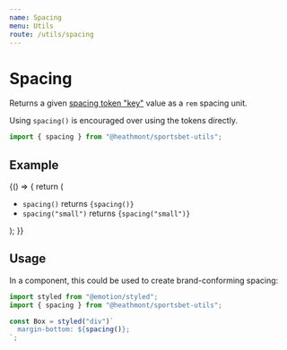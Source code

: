 ```yaml
---
name: Spacing
menu: Utils
route: /utils/spacing
---
```



# Spacing

Returns a given [spacing token "key"](/tokens#spacing) value as a `rem` spacing unit.

Using `spacing()` is encouraged over using the tokens directly.

```js
import { spacing } from "@heathmont/sportsbet-utils";
```

## Example

<Playground>
  {() => {
    return (
      <ul>
        <li>
          <code>spacing()</code> returns <code>{spacing()}</code>
        </li>
        <li>
          <code>spacing("small")</code> returns <code>{spacing("small")}</code>
        </li>
      </ul>
    );
  }}
</Playground>

## Usage

In a component, this could be used to create brand-conforming spacing:

```jsx
import styled from "@emotion/styled";
import { spacing } from "@heathmont/sportsbet-utils";

const Box = styled("div")`
  margin-bottom: ${spacing()};
`;
```
